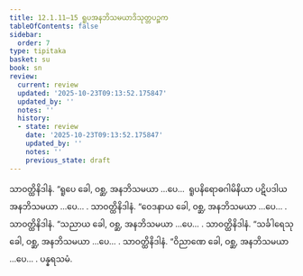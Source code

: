 ```yaml
---
title: 12.1.11–15 ရူပအနဘိသမယာဒိသုတ္တပဉ္စက
tableOfContents: false
sidebar:
  order: 7
type: tipitaka
basket: su
book: sn
review:
  current: review
  updated: '2025-10-23T09:13:52.175847'
  updated_by: ''
  notes: ''
  history:
  - state: review
    date: '2025-10-23T09:13:52.175847'
    updated_by: ''
    notes: ''
    previous_state: draft
---
```



<ReviewStatus review={frontmatter.review} showDetails={true} />

<HypothesisAnnotation frontmatter={frontmatter} />

<DynamicBreadcrumb />

<Division number="617–621" book="sn" e="ch" v="18" p="375">

<Paragraph number="1248" book="sn">
သာဝတ္ထိနိဒါနံ. “ရူပေ ခေါ, ဝစ္ဆ, အနဘိသမယာ …ပေ…  ရူပနိရောဓဂါမိနိယာ ပဋိပဒါယ အနဘိသမယာ …ပေ… .
</Paragraph>

<Paragraph number="1249" book="sn">
သာဝတ္ထိနိဒါနံ. “ဝေဒနာယ ခေါ, ဝစ္ဆ, အနဘိသမယာ …ပေ… .
</Paragraph>

<Paragraph number="1250" book="sn">
သာဝတ္ထိနိဒါနံ. “သညာယ ခေါ, ဝစ္ဆ, အနဘိသမယာ …ပေ… .
</Paragraph>

<Paragraph number="1251" book="sn">
သာဝတ္ထိနိဒါနံ. “သင်္ခါရေသု ခေါ, ဝစ္ဆ, အနဘိသမယာ …ပေ… .
</Paragraph>

<Paragraph number="1252" book="sn">
သာဝတ္ထိနိဒါနံ. “ဝိညာဏေ ခေါ, ဝစ္ဆ, အနဘိသမယာ …ပေ… .

</Paragraph>
</Division>

<Paragraph number="1253" type="center" book="sn">
ပန္နရသမံ.
</Paragraph>